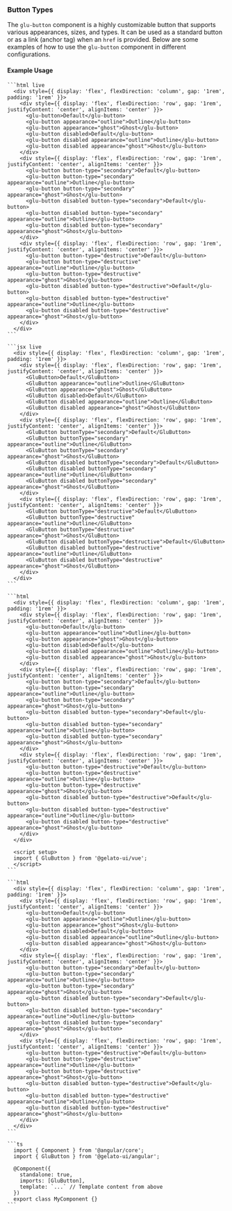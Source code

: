 
### Button Types

The `glu-button` component is a highly customizable button that supports various appearances, sizes, and types. It can be used as a standard button or as a link (anchor tag) when an `href` is provided. Below are some examples of how to use the `glu-button` component in different configurations.

#### Example Usage

<Tabs>
  <TabItem value="html" label="HTML">

    ```html live
      <div style={{ display: 'flex', flexDirection: 'column', gap: '1rem', padding: '1rem' }}>
        <div style={{ display: 'flex', flexDirection: 'row', gap: '1rem', justifyContent: 'center', alignItems: 'center' }}>
          <glu-button>Default</glu-button>
          <glu-button appearance="outline">Outline</glu-button>
          <glu-button appearance="ghost">Ghost</glu-button>
          <glu-button disabled>Default</glu-button>
          <glu-button disabled appearance="outline">Outline</glu-button>
          <glu-button disabled appearance="ghost">Ghost</glu-button>
        </div>
        <div style={{ display: 'flex', flexDirection: 'row', gap: '1rem', justifyContent: 'center', alignItems: 'center' }}>
          <glu-button button-type="secondary">Default</glu-button>
          <glu-button button-type="secondary" appearance="outline">Outline</glu-button>
          <glu-button button-type="secondary" appearance="ghost">Ghost</glu-button>
          <glu-button disabled button-type="secondary">Default</glu-button>
          <glu-button disabled button-type="secondary" appearance="outline">Outline</glu-button>
          <glu-button disabled button-type="secondary" appearance="ghost">Ghost</glu-button>
        </div>
        <div style={{ display: 'flex', flexDirection: 'row', gap: '1rem', justifyContent: 'center', alignItems: 'center' }}>
          <glu-button button-type="destructive">Default</glu-button>
          <glu-button button-type="destructive" appearance="outline">Outline</glu-button>
          <glu-button button-type="destructive" appearance="ghost">Ghost</glu-button>
          <glu-button disabled button-type="destructive">Default</glu-button>
          <glu-button disabled button-type="destructive" appearance="outline">Outline</glu-button>
          <glu-button disabled button-type="destructive" appearance="ghost">Ghost</glu-button>
        </div>
      </div>
    ```

  </TabItem>
  <TabItem value="jsx" label="React">

    ```jsx live
      <div style={{ display: 'flex', flexDirection: 'column', gap: '1rem', padding: '1rem' }}>
        <div style={{ display: 'flex', flexDirection: 'row', gap: '1rem', justifyContent: 'center', alignItems: 'center' }}>
          <GluButton>Default</GluButton>
          <GluButton appearance="outline">Outline</GluButton>
          <GluButton appearance="ghost">Ghost</GluButton>
          <GluButton disabled>Default</GluButton>
          <GluButton disabled appearance="outline">Outline</GluButton>
          <GluButton disabled appearance="ghost">Ghost</GluButton>
        </div>
        <div style={{ display: 'flex', flexDirection: 'row', gap: '1rem', justifyContent: 'center', alignItems: 'center' }}>
          <GluButton buttonType="secondary">Default</GluButton>
          <GluButton buttonType="secondary" appearance="outline">Outline</GluButton>
          <GluButton buttonType="secondary" appearance="ghost">Ghost</GluButton>
          <GluButton disabled buttonType="secondary">Default</GluButton>
          <GluButton disabled buttonType="secondary" appearance="outline">Outline</GluButton>
          <GluButton disabled buttonType="secondary" appearance="ghost">Ghost</GluButton>
        </div>
        <div style={{ display: 'flex', flexDirection: 'row', gap: '1rem', justifyContent: 'center', alignItems: 'center' }}>
          <GluButton buttonType="destructive">Default</GluButton>
          <GluButton buttonType="destructive" appearance="outline">Outline</GluButton>
          <GluButton buttonType="destructive" appearance="ghost">Ghost</GluButton>
          <GluButton disabled buttonType="destructive">Default</GluButton>
          <GluButton disabled buttonType="destructive" appearance="outline">Outline</GluButton>
          <GluButton disabled buttonType="destructive" appearance="ghost">Ghost</GluButton>
        </div>
      </div>
    ```

  </TabItem>
  <TabItem value="vue" label="Vue">

    ```html
      <div style={{ display: 'flex', flexDirection: 'column', gap: '1rem', padding: '1rem' }}>
        <div style={{ display: 'flex', flexDirection: 'row', gap: '1rem', justifyContent: 'center', alignItems: 'center' }}>
          <glu-button>Default</glu-button>
          <glu-button appearance="outline">Outline</glu-button>
          <glu-button appearance="ghost">Ghost</glu-button>
          <glu-button disabled>Default</glu-button>
          <glu-button disabled appearance="outline">Outline</glu-button>
          <glu-button disabled appearance="ghost">Ghost</glu-button>
        </div>
        <div style={{ display: 'flex', flexDirection: 'row', gap: '1rem', justifyContent: 'center', alignItems: 'center' }}>
          <glu-button button-type="secondary">Default</glu-button>
          <glu-button button-type="secondary" appearance="outline">Outline</glu-button>
          <glu-button button-type="secondary" appearance="ghost">Ghost</glu-button>
          <glu-button disabled button-type="secondary">Default</glu-button>
          <glu-button disabled button-type="secondary" appearance="outline">Outline</glu-button>
          <glu-button disabled button-type="secondary" appearance="ghost">Ghost</glu-button>
        </div>
        <div style={{ display: 'flex', flexDirection: 'row', gap: '1rem', justifyContent: 'center', alignItems: 'center' }}>
          <glu-button button-type="destructive">Default</glu-button>
          <glu-button button-type="destructive" appearance="outline">Outline</glu-button>
          <glu-button button-type="destructive" appearance="ghost">Ghost</glu-button>
          <glu-button disabled button-type="destructive">Default</glu-button>
          <glu-button disabled button-type="destructive" appearance="outline">Outline</glu-button>
          <glu-button disabled button-type="destructive" appearance="ghost">Ghost</glu-button>
        </div>
      </div>

      <script setup>
      import { GluButton } from '@gelato-ui/vue';
      </script>
    ```

  </TabItem>
  <TabItem value="angular" label="Angular">

    ```html
      <div style={{ display: 'flex', flexDirection: 'column', gap: '1rem', padding: '1rem' }}>
        <div style={{ display: 'flex', flexDirection: 'row', gap: '1rem', justifyContent: 'center', alignItems: 'center' }}>
          <glu-button>Default</glu-button>
          <glu-button appearance="outline">Outline</glu-button>
          <glu-button appearance="ghost">Ghost</glu-button>
          <glu-button disabled>Default</glu-button>
          <glu-button disabled appearance="outline">Outline</glu-button>
          <glu-button disabled appearance="ghost">Ghost</glu-button>
        </div>
        <div style={{ display: 'flex', flexDirection: 'row', gap: '1rem', justifyContent: 'center', alignItems: 'center' }}>
          <glu-button button-type="secondary">Default</glu-button>
          <glu-button button-type="secondary" appearance="outline">Outline</glu-button>
          <glu-button button-type="secondary" appearance="ghost">Ghost</glu-button>
          <glu-button disabled button-type="secondary">Default</glu-button>
          <glu-button disabled button-type="secondary" appearance="outline">Outline</glu-button>
          <glu-button disabled button-type="secondary" appearance="ghost">Ghost</glu-button>
        </div>
        <div style={{ display: 'flex', flexDirection: 'row', gap: '1rem', justifyContent: 'center', alignItems: 'center' }}>
          <glu-button button-type="destructive">Default</glu-button>
          <glu-button button-type="destructive" appearance="outline">Outline</glu-button>
          <glu-button button-type="destructive" appearance="ghost">Ghost</glu-button>
          <glu-button disabled button-type="destructive">Default</glu-button>
          <glu-button disabled button-type="destructive" appearance="outline">Outline</glu-button>
          <glu-button disabled button-type="destructive" appearance="ghost">Ghost</glu-button>
        </div>
      </div>
    ```

    ```ts
      import { Component } from '@angular/core';
      import { GluButton } from '@gelato-ui/angular';

      @Component({
        standalone: true,
        imports: [GluButton],
        template: `...` // Template content from above
      })
      export class MyComponent {}
    ```
  </TabItem>
</Tabs>

